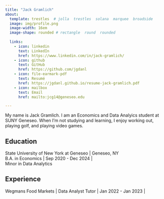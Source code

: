 ```yaml
---
title: "Jack Gramlich" 
about: 
  template: trestles  # jolla  trestles  solana  marquee  broadside
  image: img/profile.png
  image-width: 16em
  image-shape: rounded # rectangle  round  rounded
  
  links:
    - icon: linkedin
      text: LinkedIn
      href: https://www.linkedin.com/in/jack-gramlich/
    - icon: github
      text: GitHub
      href: https://github.com/jgdanl
    - icon: file-earmark-pdf
      text: Resumé
      href: https://jgdanl.github.io/resume-jack-gramlich.pdf
    - icon: mailbox
      text: Email
      href: mailto:jcg14@geneseo.edu

---
```



My name is Jack Gramlich. I am an Economics and Data Analyics student at SUNY Geneseo. When I'm not studying and learning, I enjoy working out, playing golf, and playing video games.

## Education

State University of New York at Geneseo | Geneseo, NY <br>
B.A. in Economics | Sep 2020 - Dec 2024 | <br>
Minor in Data Analytics

## Experience

Wegmans Food Markets | Data Analyst Tutor | Jan 2022 - Jan 2023 |


